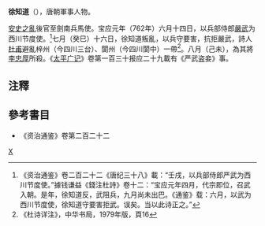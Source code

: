 '''徐知道'''（{{bd|?||762年|}}），唐朝軍事人物。

[[安史之亂|安史之亂]]後官至劍南兵馬使。宝应元年（762年）六月十四日，以兵部侍郎[[严武_(唐朝)|嚴武]]为西川节度使。<ref>《资治通鉴》卷二百二十二《唐纪三十八》載：“壬戌，以兵部侍郎严武为西川节度使。”據钱谦益《錢注杜詩》卷十二：“宝应元年四月，代宗即位，召武入朝。是年，徐知道反，武阻兵，九月尚未出巴。《通鉴》载：六月，以武为西川节度使，徐知道守要害拒武。误矣。当以此诗正之。”</ref>七月（癸巳）十六日，徐知道叛亂，以兵守要害，抗拒嚴武，詩人[[杜甫|杜甫]]避亂梓州（今四川三台）、閬州（今四川閬中）一帶<ref>《杜诗详注》，中华书局，1979年版，頁16</ref>。八月（己未），為其將[[李忠厚|李忠厚]]所殺。《[[太平广记|太平广记]]》卷第一百三十报应二十九載有《严武盗妾》事。

==注釋==
{{reflist}}

==參考書目==
*《资治通鉴》卷第二百二十二

[[Category:唐朝軍事人物|X]]